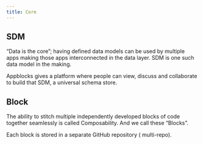 ```yaml
---
title: Core
---
```

## SDM

“Data is the core”; having defined data models can be used by multiple apps making those apps interconnected in the data layer. SDM is one such data model in the making.

Appblocks gives a platform where people can view, discuss and collaborate to build that SDM, a universal schema store.

## **Block**

The ability to stitch multiple independently developed blocks of code together seamlessly is called Composability. And we call these “Blocks”.

Each block is stored in a separate GitHub repository ( multi-repo).